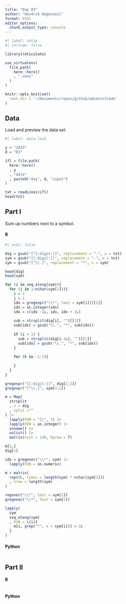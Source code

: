 ```yaml
---
title: "Day 03"
author: "Hendrik Wagenseil"
format: html
editor_options: 
  chunk_output_type: console
---
```


```r
#| label: setup
#| include: false

library(reticulate)

use_virtualenv(
  file.path(
    here::here()
    , ".venv"
  )
)

knitr::opts_knit$set(
  root.dir = '~/Documents/repos/github/adventofcode'
)
```

## Data 

Load and preview the data set. 

```r
#| label: data-load

y = "2023"
d = "03"

ifl = file.path(
  here::here()
  , y
  , "data"
  , paste0("day", d, "input")
)

txt = readLines(ifl)
head(txt)
```

## Part I

Sum up numbers next to a symbol. 

::: {.panel-tabset}

#### R

```r
#| eval: false

dig = gsub("[^[:digit:]]", replacement = ".", x = txt)
sym = gsub("[[:digit:]]", replacement = ".", x = txt)
sym = gsub("[^\\.]", replacement = "*", x = sym) 

head(dig)
head(sym)

for (i in seq_along(sym)){
  for (j in 1:nchar(sym[1])){
    i = 2
    j = 1
    idx = gregexpr("\\*", text = sym[i])[[1]]
    idx = as.integer(idx)
    idx = c(idx -1L, idx, idx + 1L)
    
    sub = strsplit(dig[i], "")[[1]]
    sub[idx] = gsub("\\.", "*", sub[idx])
    
    if (i > 1) {
      sub = strsplit(dig[i-1L], "")[[1]]
      sub[idx] = gsub("\\.", "*", sub[idx])
    }
    
    for (k in -1:1){
      
    }
  }
}

gregexpr("[[:digit:]]", dig[1:2])
gregexpr("[^\\.]", sym[1:2])

m = Map(
  strsplit
  , x = dig
  , split =""
) |> 
  lapply(FUN = "[[", 1) |> 
  lapply(FUN = as.integer) |> 
  unname() |> 
  unlist() |> 
  matrix(ncol = 140, byrow = T)

m[1,]
dig[1]

idx = gregexec("\\*", sym) |> 
  lapply(FUN = as.numeric)

m = matrix(
  rep(0L, times = length(sym) * nchar(sym[1]))
  , nrow = length(sym)
)

regexec("\\*", text = sym[2])
gregexec("\\*", text = sym[2])

lapply(
  sym
  seq_along(sym)
  , FUN = \(i){
    m[i, grep("*", x = sym[i])] = 1L
  }
)


```

#### Python

```python
```

:::


## Part II


::: {.panel-tabset}

#### R

```r
```

#### Python

```python
```

:::
